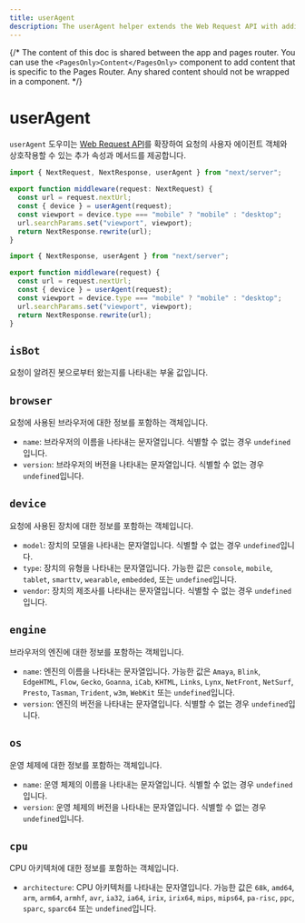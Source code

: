 ```yaml
---
title: userAgent
description: The userAgent helper extends the Web Request API with additional properties and methods to interact with the user agent object from the request.
---
```


{/* The content of this doc is shared between the app and pages router. You can use the `<PagesOnly>Content</PagesOnly>` component to add content that is specific to the Pages Router. Any shared content should not be wrapped in a component. */}

# userAgent

`userAgent` 도우미는 [Web Request API](https://developer.mozilla.org/docs/Web/API/Request)를 확장하여 요청의 사용자 에이전트 객체와 상호작용할 수 있는 추가 속성과 메서드를 제공합니다.

```ts filename="middleware.ts" switcher
import { NextRequest, NextResponse, userAgent } from "next/server";

export function middleware(request: NextRequest) {
  const url = request.nextUrl;
  const { device } = userAgent(request);
  const viewport = device.type === "mobile" ? "mobile" : "desktop";
  url.searchParams.set("viewport", viewport);
  return NextResponse.rewrite(url);
}
```

```js filename="middleware.js" switcher
import { NextResponse, userAgent } from "next/server";

export function middleware(request) {
  const url = request.nextUrl;
  const { device } = userAgent(request);
  const viewport = device.type === "mobile" ? "mobile" : "desktop";
  url.searchParams.set("viewport", viewport);
  return NextResponse.rewrite(url);
}
```

## `isBot`

요청이 알려진 봇으로부터 왔는지를 나타내는 부울 값입니다.

## `browser`

요청에 사용된 브라우저에 대한 정보를 포함하는 객체입니다.

- `name`: 브라우저의 이름을 나타내는 문자열입니다. 식별할 수 없는 경우 `undefined`입니다.
- `version`: 브라우저의 버전을 나타내는 문자열입니다. 식별할 수 없는 경우 `undefined`입니다.

## `device`

요청에 사용된 장치에 대한 정보를 포함하는 객체입니다.

- `model`: 장치의 모델을 나타내는 문자열입니다. 식별할 수 없는 경우 `undefined`입니다.
- `type`: 장치의 유형을 나타내는 문자열입니다. 가능한 값은 `console`, `mobile`, `tablet`, `smarttv`, `wearable`, `embedded`, 또는 `undefined`입니다.
- `vendor`: 장치의 제조사를 나타내는 문자열입니다. 식별할 수 없는 경우 `undefined`입니다.

## `engine`

브라우저의 엔진에 대한 정보를 포함하는 객체입니다.

- `name`: 엔진의 이름을 나타내는 문자열입니다. 가능한 값은 `Amaya`, `Blink`, `EdgeHTML`, `Flow`, `Gecko`, `Goanna`, `iCab`, `KHTML`, `Links`, `Lynx`, `NetFront`, `NetSurf`, `Presto`, `Tasman`, `Trident`, `w3m`, `WebKit` 또는 `undefined`입니다.
- `version`: 엔진의 버전을 나타내는 문자열입니다. 식별할 수 없는 경우 `undefined`입니다.

## `os`

운영 체제에 대한 정보를 포함하는 객체입니다.

- `name`: 운영 체제의 이름을 나타내는 문자열입니다. 식별할 수 없는 경우 `undefined`입니다.
- `version`: 운영 체제의 버전을 나타내는 문자열입니다. 식별할 수 없는 경우 `undefined`입니다.

## `cpu`

CPU 아키텍처에 대한 정보를 포함하는 객체입니다.

- `architecture`: CPU 아키텍처를 나타내는 문자열입니다. 가능한 값은 `68k`, `amd64`, `arm`, `arm64`, `armhf`, `avr`, `ia32`, `ia64`, `irix`, `irix64`, `mips`, `mips64`, `pa-risc`, `ppc`, `sparc`, `sparc64` 또는 `undefined`입니다.
